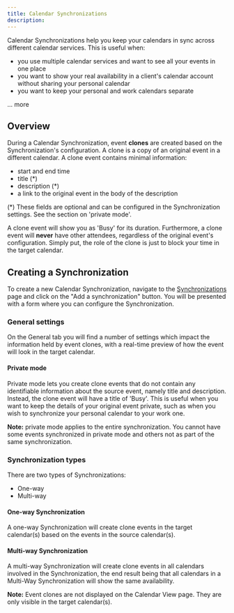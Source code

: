 ```yaml
---
title: Calendar Synchronizations
description:
---
```


Calendar Synchronizations help you keep your calendars in sync across different calendar services. This is useful when:

* you use multiple calendar services and want to see all your events in one place
* you want to show your real availability in a client's calendar account without sharing your personal calendar
* you want to keep your personal and work calendars separate

... more


## Overview

During a Calendar Synchronization, event **clones** are created based on the Synchronization's configuration. A clone is a copy of an original event in a different calendar. A clone event contains minimal information:

* start and end time
* title (*)
* description (*)
* a link to the original event in the body of the description

(*) These fields are optional and can be configured in the Synchronization settings. See the section on 'private mode'.

A clone event will show you as 'Busy' for its duration. Furthermore, a clone event will **never** have other attendees, regardless of the original event's configuration. Simply put, the role of the clone is just to block your time in the target calendar.

## Creating a Synchronization

To create a new Calendar Synchronization, navigate to the [Synchronizations](https://app.goyappa.com/synchronizations) page and click on the "Add a synchronization" button. You will be presented with a form where you can configure the Synchronization.

### General settings

On the General tab you will find a number of settings which impact the information held by event clones, with a real-time preview of how the event will look in the target calendar.

#### Private mode

Private mode lets you create clone events that do not contain any identifiable information about the source event, namely title and description. Instead, the clone event will have a title of 'Busy'. This is useful when you want to keep the details of your original event private, such as when you wish to synchronize your
personal calendar to your work one.

**Note:** private mode applies to the entire synchronization. You cannot have some events synchronized in private mode and others not as part of the same synchronization.

### Synchronization types

There are two types of Synchronizations:
* One-way
* Multi-way

#### One-way Synchronization

A one-way Synchronization will create clone events in the target calendar(s) based on the events in the source calendar(s). 

#### Multi-way Synchronization

A multi-way Synchronization will create clone events in all calendars involved in the Synchronization, the end result being that all calendars in a Multi-Way Synchronization will show the same availability.


**Note:** Event clones are not displayed on the Calendar View page. They are only visible in the target calendar(s).
